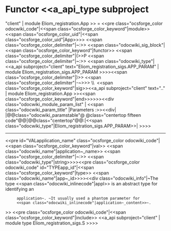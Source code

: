 =Functor <<a_api_type subproject="client" | module Eliom_registration.App >> =
<<pre class="ocsforge_color odocwiki_code"|<<span class="ocsforge_color_keyword"|module>> <<span class="ocsforge_color_uid"|<<span class="ocsforge_color_uid"|App>>>> <<span class="ocsforge_color_delimiter"|~:>> <<span class="odocwiki_sig_block"|<<span class="ocsforge_color_keyword"|functor>> <<span class="ocsforge_color_delimiter"|(>>P <<span class="ocsforge_color_delimiter"|~:>> <<span class="odocwiki_type"|<<a_api subproject="client" text="Eliom_registration_sigs.APP_PARAM" | module Eliom_registration_sigs.APP_PARAM >>>><<span class="ocsforge_color_delimiter"|)>> <<span class="ocsforge_color_delimiter"|-~>>> \\  <<span class="ocsforge_color_keyword"|sig>><<a_api subproject="client" text=".." | module Eliom_registration.App >><<span class="ocsforge_color_keyword"|end>>>>>><<div class="odocwiki_module_param_list" | <<span class="odocwiki_param_title" |Parameters :>><<div|
|@@class="odocwiki_paramstable"@ @class="centertop fifteen code"@@{{{P}}}|@@class="centertop"@@:|<<span class="odocwiki_type"|Eliom_registration_sigs.APP_PARAM>>|
>>>>

----
<<pre id="VALapplication_name" class="ocsforge_color odocwiki_code"|<<span class="ocsforge_color_keyword"|val>> <<span class="odocwiki_name"|application~_name>> <<span class="ocsforge_color_delimiter"|~:>> <<span class="odocwiki_type"|string>>>><<pre class="ocsforge_color odocwiki_code" id="TYPEapp_id"|<<span class="ocsforge_color_keyword"|type>> <<span class="odocwiki_name"|app~_id>>>><<div class="odocwiki_info"|~The type <<span class="odocwiki_inlinecode"|appl>> is an abstract type for identifying an
      application~. ~It usually used a phantom parameter for
      <<span class="odocwiki_inlinecode"|application~_content>>~.
>>
<<pre class="ocsforge_color odocwiki_code"|<<span class="ocsforge_color_keyword"|include>> <<a_api subproject="client" | module type Eliom_registration_sigs.S >>>>
